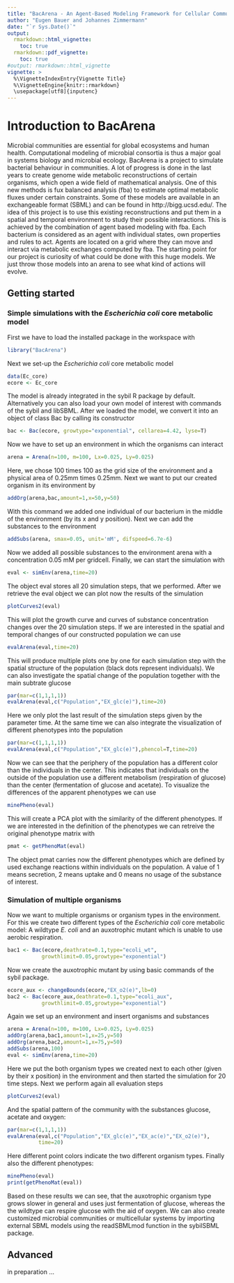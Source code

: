 ```yaml
---
title: "BacArena - An Agent-Based Modeling Framework for Cellular Communities"
author: "Eugen Bauer and Johannes Zimmermann"
date: "`r Sys.Date()`"
output:
  rmarkdown::html_vignette:
    toc: true
  rmarkdown::pdf_vignette:
    toc: true
#output: rmarkdown::html_vignette
vignette: >
  %\VignetteIndexEntry{Vignette Title}
  %\VignetteEngine{knitr::rmarkdown}
  \usepackage[utf8]{inputenc}
---
```


# Introduction to BacArena

Microbial communities are essential for global ecosystems and human health. Computational modeling of microbial consortia is thus a major goal in systems biology and microbial ecology. BacArena is a project to simulate bacterial behaviour in communities. A lot of progress is done in the last years to create genome wide metabolic reconstructions of certain organisms, which open a wide field of mathematical analysis. One of this new methods is  fux balanced analysis (fba) to estimate optimal metabolic  fluxes under certain constraints. Some of these models are available in an exchangeable format (SBML) and can be found in http://bigg.ucsd.edu/. The idea of this project is to use this existing reconstructions and put them in a spatial and temporal environment to study their possible interactions. This is achieved by the combination of agent based modeling with fba. Each bacterium is considered as an agent with individual states, own properties and rules to act. Agents are located on a grid where they can move and interact via metabolic exchanges computed by fba. The starting point for our project is curiosity of what could be done with this huge models. We just throw those models into an arena to see what kind of actions will evolve.

## Getting started

### Simple simulations with the *Escherichia coli* core metabolic model

First we have to load the installed package in the workspace with

```r
library("BacArena")
```

Next we set-up the *Escherichia coli* core metabolic model

```r
data(Ec_core)
ecore <- Ec_core
```

The model is already integrated in the sybil R package by default. Alternatively you can also load your own model of interest with commands of the sybil and libSBML. After we loaded the model, we convert it into an object of class Bac by calling its constructor

```r
bac <- Bac(ecore, growtype="exponential", cellarea=4.42, lyse=T)
```

Now we have to set up an environment in which the organisms can interact

```r
arena = Arena(n=100, m=100, Lx=0.025, Ly=0.025)
```

Here, we chose 100 times 100 as the grid size of the environment and a physical area of 0.25mm times 0.25mm. Next we want to put our created organism in its environment by

```r
addOrg(arena,bac,amount=1,x=50,y=50)
```

With this command we added one individual of our bacterium in the middle of the environment (by its x and y position). Next we can add the substances to the environment

```r
addSubs(arena, smax=0.05, unit='mM', difspeed=6.7e-6) 
```

Now we added all possible substances to the environment arena with a concentration 0.05 mM per gridcell. Finally, we can start the simulation with

```r
eval <- simEnv(arena,time=20)
```

The object eval stores all 20 simulation steps, that we performed. After we retrieve the eval object we can plot now the results of the simulation

```r
plotCurves2(eval)
```

This will plot the growth curve and curves of substance concentration changes over the 20 simulation steps. If we are interested in the spatial and temporal changes of our constructed population we can use 

```r
evalArena(eval,time=20)
```

This will produce multiple plots one by one for each simulation step with the spatial structure of the population (black dots represent individuals). We can also investigate the spatial change of the population together with the main subtrate glucose

```r
par(mar=c(1,1,1,1))
evalArena(eval,c("Population","EX_glc(e)"),time=20)
```

Here we only plot the last result of the simulation steps given by the parameter time. At the same time we can also integrate the visualization of different phenotypes into the population 

```r
par(mar=c(1,1,1,1))
evalArena(eval,c("Population","EX_glc(e)"),phencol=T,time=20)
```

Now we can see that the periphery of the population has a different color than the individuals in the center. This indicates that individuals on the outside of the population use a different metabolism (respiration of glucose) than the center (fermentation of glucose and acetate). To visualize the differences of the apparent phenotypes we can use

```r
minePheno(eval)
```

This will create a PCA plot with the similarity of the different phenotypes. If we are interested in the definition of the phenotypes we can retreive the original phenotype matrix with

```r
pmat <- getPhenoMat(eval)
```

The object pmat carries now the different phenotypes which are defined by used exchange reactions within individuals on the population. A value of 1 means secretion, 2 means uptake and 0 means no usage of the substance of interest.

### Simulation of multiple organisms

Now we want to multiple organisms or organism types in the environment. For this we create two different types of the *Escherichia coli* core metabolic model: A wildtype *E. coli* and an auxotrophic mutant which is unable to use aerobic respiration.

```r
bac1 <- Bac(ecore,deathrate=0.1,type="ecoli_wt",
           growthlimit=0.05,growtype="exponential")
```

Now we create the auxotrophic mutant by using basic commands of the sybil package.

```r
ecore_aux <- changeBounds(ecore,"EX_o2(e)",lb=0)
bac2 <- Bac(ecore_aux,deathrate=0.1,type="ecoli_aux",
           growthlimit=0.05,growtype="exponential")
```

Again we set up an environment and insert organisms and substances

```r
arena = Arena(n=100, m=100, Lx=0.025, Ly=0.025)
addOrg(arena,bac1,amount=1,x=25,y=50)
addOrg(arena,bac2,amount=1,x=75,y=50)
addSubs(arena,100)
eval <- simEnv(arena,time=20)
```

Here we put the both organism types we created next to each other (given by their x position) in the environment and then started the simulation for 20 time steps. Next we perform again all evaluation steps

```r
plotCurves2(eval)
```

And the spatial pattern of the community with the substances glucose, acetate and oxygen:

```r
par(mar=c(1,1,1,1))
evalArena(eval,c("Population","EX_glc(e)","EX_ac(e)","EX_o2(e)"),
          time=20)
```

Here different point colors indicate the two different organism types. Finally also the different phenotypes:

```r
minePheno(eval)
print(getPhenoMat(eval))
```

Based on these results we can see, that the auxotrophic organism type grows slower in general and uses just fermentation of glucose, whereas the the wildtype can respire glucose with the aid of oxygen. We can also create customized microbial communities or multicellular systems by importing external SBML models using the readSBMLmod function in the sybilSBML package. 

## Advanced

in preparation ...

